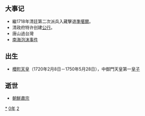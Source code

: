 {{yearTOC|1720|清'''[[康熙_(年号)|康熙]]五十九年'''；越南'''[[永盛|永盛]]十六年'''，'''[[保泰|保泰]]元年'''；日本'''[[享保|享保]]五年'''}}

== 大事记 ==
*繼1718年清廷第二次派兵入藏擊退[[準噶爾|準噶爾]]。
*清政府特许创建[[公行|公行]]。
*唐山過台灣
*[[南海泡沫事件|南海泡沫事件]]

== 出生 ==
*[[櫻町天皇|櫻町天皇]]（1720年2月8日－1750年5月28日），中御門天皇第一[[皇子|皇子]]

== 逝世 ==
{{Wikisource year mention}}
* [[朝鮮肅宗|朝鮮肅宗]]

[[Category:1720年|*]]
[[Category:1720年代|0年]]
[[Category:18世纪各年|2]]